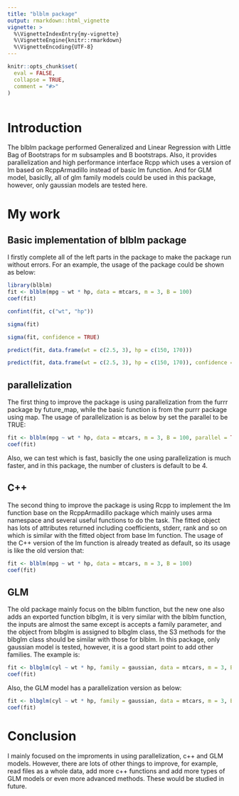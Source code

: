 ---
title: "blblm package"
output: rmarkdown::html_vignette
vignette: >
  %\VignetteIndexEntry{my-vignette}
  %\VignetteEngine{knitr::rmarkdown}
  %\VignetteEncoding{UTF-8}
---

```{r, include = FALSE}
knitr::opts_chunk$set(
  eval = FALSE,
  collapse = TRUE,
  comment = "#>"
)
```

```{r setup}

```


# Introduction


The blblm package performed Generalized and Linear Regression with Little Bag of Bootstraps for m subsamples and B bootstraps. Also, it provides parallelization and high performance interface Rcpp which uses a version of lm based on RcppArmadillo instead of basic lm function. And for GLM model, basiclly, all of glm family models could be used in this package, however, only gaussian  models are tested here.



# My work

## Basic implementation of blblm package

I firstly complete all of the left parts in the package to make the package run without errors. For an example, the usage of the package could be shown as below:


```{r}
library(blblm)
fit <- blblm(mpg ~ wt * hp, data = mtcars, m = 3, B = 100)
coef(fit)

confint(fit, c("wt", "hp"))

sigma(fit)

sigma(fit, confidence = TRUE)

predict(fit, data.frame(wt = c(2.5, 3), hp = c(150, 170)))

predict(fit, data.frame(wt = c(2.5, 3), hp = c(150, 170)), confidence = TRUE)

```


## parallelization

The first thing to improve the package is using parallelization from the furrr package by future_map, while the basic function is from the purrr package using map.  The usage of  parallelization is as below by set the  parallel to be TRUE:


```{r}
fit <- blblm(mpg ~ wt * hp, data = mtcars, m = 3, B = 100, parallel = TRUE)
coef(fit)
```

Also, we can test which is fast, basiclly the one using parallelization is much faster, and in this package, the number of clusters is default to be 4.



## C++


The second thing to improve the package is using Rcpp to implement the lm function base on the  RcppArmadillo package which mainly uses arma namespace and several useful functions to do the task. The fitted object has lots of attributes returned including coefficients, stderr, rank and so on which is similar with the fitted object from base lm function. The usage of the C++ version of the lm function is already treated as default, so its usage is like the old version that:


```{r}
fit <- blblm(mpg ~ wt * hp, data = mtcars, m = 3, B = 100)
coef(fit)
```


## GLM

The old package mainly focus on the blblm function, but the new one also adds an exported function blbglm, it is very similar with the blblm function, the inputs are almost the same except is accepts a family parameter, and the object from blbglm is assigned to blbglm class,  the S3 methods for the  blbglm class should be similar with those for blblm. In this package, only gaussian model is tested, however, it is a good start point to add other families. The example is:

```{r}
fit <- blbglm(cyl ~ wt * hp, family = gaussian, data = mtcars, m = 3, B = 100)
coef(fit)
```

Also, the GLM model has a parallelization version as below:

```{r}
fit <- blbglm(cyl ~ wt * hp, family = gaussian, data = mtcars, m = 3, B = 100, parallel = TRUE)
coef(fit)
```



# Conclusion

I mainly focused on the improments in using parallelization, c++ and GLM models. However, there are lots of other things to improve, for example, read files as a whole data, add more c++ functions and add more types of GLM models or even more advanced methods. These would be studied in future.









